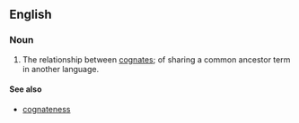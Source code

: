 ==English==

===Noun===
{{en-noun|cognacies}}

# {{linguistics}} The relationship between [[cognate]]s; of sharing a common ancestor term in another language.

====See also====
*[[cognateness]]